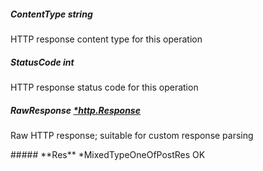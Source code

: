 
##### **ContentType** string
HTTP response content type for this operation

##### **StatusCode** int
HTTP response status code for this operation

##### **RawResponse** [*http.Response](https://pkg.go.dev/net/http#Response)
Raw HTTP response; suitable for custom response parsing

<Collapsible>
    ##### **Res** *MixedTypeOneOfPostRes
    OK
    <Collapsible.Break/>
    <MixedTypeOneOfPostRes/>
</Collapsible>

